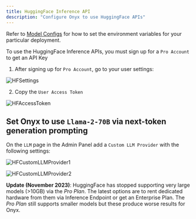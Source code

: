 ```yaml
---
title: HuggingFace Inference API
description: "Configure Onyx to use HuggingFace APIs"
---
```


Refer to [Model Configs](https://docs.onyx.app/gen_ai_configs/overview#model-configs) for how to set the
environment variables for your particular deployment.

To use the HuggingFace Inference APIs, you must sign up for a `Pro Account` to get an API Key

1. After signing up for `Pro Account`, go to your user settings:

![HFSettings](/images/gen_ai/HFSettings.png)

2. Copy the `User Access Token`

![HFAccessToken](/images/gen_ai/HFAccessToken.png)

## Set Onyx to use `Llama-2-70B` via next-token generation prompting

On the `LLM` page in the Admin Panel add a `Custom LLM Provider` with the following settings:

![HFCustomLLMProvider1](/images/gen_ai/HFCustomLLMProvider1.png)

![HFCustomLLMProvider2](/images/gen_ai/HFCustomLLMProvider2.png)

**Update (November 2023)**: HuggingFace has stopped supporting very large models (>10GB) via the _Pro Plan_.
The latest options are to rent dedicated hardware from them via Inference Endpoint or get an Enterprise Plan.
The _Pro Plan_ still supports smaller models but these produce worse results for Onyx.
